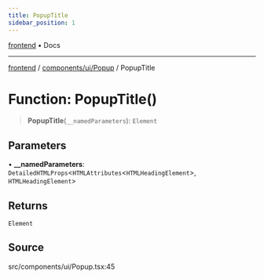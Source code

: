 ```yaml
---
title: PopupTitle
sidebar_position: 1
---
```


[frontend](../../../..) • Docs

***

[frontend](../../../..) / [components/ui/Popup](..) / PopupTitle

# Function: PopupTitle()

> **PopupTitle**(`__namedParameters`): `Element`

## Parameters

• **\_\_namedParameters**: `DetailedHTMLProps`\<`HTMLAttributes`\<`HTMLHeadingElement`\>, `HTMLHeadingElement`\>

## Returns

`Element`

## Source

src/components/ui/Popup.tsx:45
